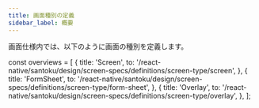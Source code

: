 ```yaml
---
title: 画面種別の定義
sidebar_label: 概要
---
```


画面仕様内では、以下のように画面の種別を定義します。

<!-- textlint-disable ja-technical-writing/sentence-length,ja-technical-writing/max-comma,ja-spacing/ja-no-space-around-parentheses,jtf-style/3.3.かっこ類と隣接する文字の間のスペースの有無,ja-technical-writing/ja-no-mixed-period,ja-technical-writing/no-unmatched-pair -->

const overviews = [
  {
    title: 'Screen',
    to: '/react-native/santoku/design/screen-specs/definitions/screen-type/screen',
  },
  {
    title: 'FormSheet',
    to: '/react-native/santoku/design/screen-specs/definitions/screen-type/form-sheet',
  },
  {
    title: 'Overlay',
    to: '/react-native/santoku/design/screen-specs/definitions/screen-type/overlay',
  },
];

<PageList overviews={overviews} colSize={12} />

<!-- textlint-enable ja-technical-writing/sentence-length,ja-technical-writing/max-comma,ja-spacing/ja-no-space-around-parentheses,jtf-style/3.3.かっこ類と隣接する文字の間のスペースの有無,ja-technical-writing/ja-no-mixed-period,ja-technical-writing/no-unmatched-pair -->
